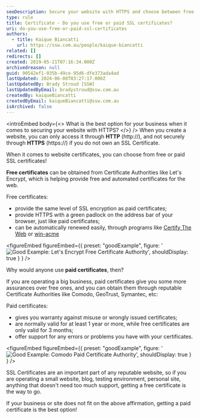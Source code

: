 ```yaml
---
seoDescription: Secure your website with HTTPS and choose between free or paid SSL certificates to ensure online trust and credibility.
type: rule
title: Certificate - Do you use free or paid SSL certificates?
uri: do-you-use-free-or-paid-ssl-certificates
authors:
  - title: Kaique Biancatti
    url: https://ssw.com.au/people/kaique-biancatti
related: []
redirects: []
created: 2019-05-21T07:16:34.000Z
archivedreason: null
guid: 90542ef1-035b-49ce-95d6-dfe373ada4ad
lastUpdated: 2024-06-08T03:27:17.000Z
lastUpdatedBy: Brady Stroud [SSW]
lastUpdatedByEmail: bradystroud@ssw.com.au
createdBy: kaiqueBiancatti
createdByEmail: kaiqueBiancatti@ssw.com.au
isArchived: false
---
```


<introEmbed
  body={<>
What is the best option for your business when it comes to securing your website with HTTPS?
  </>}
/>
When you create a website, you can only access it through **HTTP** (http://), and not securely through **HTTPS** (https://) if you do not own an SSL Certificate.

When it comes to website certificates, you can choose from free or paid SSL certificates!

**Free certificates** can be obtained from Certificate Authorities like Let's Encrypt, which is helping provide free and automated certificates for the web.

Free certificates:

- provide the same level of SSL encryption as paid certificates;
- provide HTTPS with a green padlock on the address bar of your browser, just like paid certificates;
- can be automatically renewed easily, through programs like [Certify The Web](https://certifytheweb.com/) or [win-acme](https://www.win-acme.com/)

<figureEmbed figureEmbed={{
  preset: "goodExample",
  figure: '![Good Example: Let\'s Encrypt Free Certificate Authority](/uploads/rules/do-you-use-free-or-paid-ssl-certificates/letsenc.png)',
  shouldDisplay: true
} } />


Why would anyone use **paid certificates**, then?

If you are operating a big business, paid certificates give you some more assurances over free ones, and you can obtain them through reputable Certificate Authorities like Comodo, GeoTrust, Symantec, etc:

Paid certificates:

- gives you warranty against misuse or wrongly issued certificates;
- are normally valid for at least 1 year or more, while free certificates are only valid for 3 months;
- offer support for any errors or problems you have with your certificates.

<figureEmbed figureEmbed={{
  preset: "goodExample",
  figure: '![Good Example: Comodo Paid Certificate Authority](/uploads/rules/do-you-use-free-or-paid-ssl-certificates/comodo.png)',
  shouldDisplay: true
} } />


SSL Certificates are an important part of any reputable website, so if you are operating a small website, blog, testing environment, personal site, anything that doesn't need too much support, getting a free certificate is the way to go.

If your business or site does not fit on the above affirmation, getting a paid certificate is the best option!
